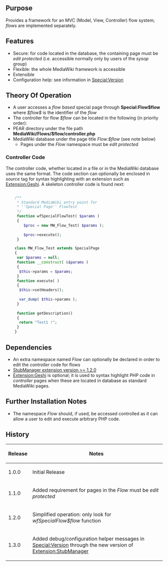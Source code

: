 {{Extension
|name        = FlowProcessor
|status      = beta
|author      = [[user:jldupont|Jean-Lou Dupont]]
|image       =
|version     = 1.3.0
|update      =
|mediawiki   = 1.11, 1.12
|download    = [http://mediawiki.googlecode.com/svn/tags/FlowProcessor/ SVN]
|readme      =
|changelog   = See SVN ($Id: FlowProcessor.doc.wikitext 1001 2008-04-08 00:40:16Z jeanlou.dupont $)
|description = 
|parameters  =
|rights      =
|example     =
}}
== Purpose ==
Provides a framework for an MVC (Model, View, Controller) flow system; ''flows'' are implemented separately.

== Features ==
* Secure: for code located in the database, the containing page must be ''edit protected'' (i.e. accessible normally only by users of the ''sysop'' group)
* Flexible: the whole MediaWiki framework is accessible
* Extensible
* Configuration help: see information in [[Special:Version]]

== Theory Of Operation ==
* A user accesses a ''flow based'' special page through '''Special:Flow$flow''' where ''$flow$'' is the identifier of the ''flow''
* The controller for flow ''$flow'' can be located in the following (in priority order):
* PEAR directory under the file path '''MediaWiki/Flows/$flow/controller.php''' 
* MediaWiki database under the page title ''Flow:$flow'' (see note below)
** Pages under the ''Flow'' namespace must be ''edit protected''

=== Controller Code ===
The controller code, whether located in a file or in the MediaWiki database uses the same format. The code section can optionally be enclosed in ''source'' tag for syntax highlighting with an extension such as [[Extension:Geshi]]. A skeleton controller code is found next:

<source lang='php'>

	/**
	 * Standard MediaWiki entry point for
	 * ''Special Page'' FlowTest
	 */
	 function wfSpecialFlowTest( $params )
	 {
		$proc = new MW_Flow_Test( $params );
		
		$proc->execute();
	 }

	class MW_Flow_Test extends SpecialPage
	{
	 var $params = null;
	 function __construct( &$params )
	 {
	  $this->params = $params;
	 }
	 function execute( )
	 {
	  $this->setHeaders();
	
	  var_dump( $this->params );
	 }
	
	 function getDescription()
	 {
	  return "Test1 !";
	 }
	}
</source>

<!--requires [[Extension:VersaComment]]-->
<!--{{
== Example ==
[[{{FULLPAGENAMEE}}/Tests]]
}}-->

== Dependencies ==
* An extra namespace named ''Flow'' can optionally be declared in order to edit the ''controller'' code for flows
* [[Extension:StubManager|StubManager extension version >= 1.2.0 ]]
* [[Extension:Geshi]] is optional; it is used to syntax highlight PHP code in ''controller'' pages when these are located in database as standard MediaWiki pages.

{{Pear|FlowProcessor}}

== Further Installation Notes ==
* The namespace ''Flow'' should, if used, be accessed controlled as it can allow a user to edit and execute arbitrary PHP code.

== History ==
{|class='datatable'
! Release !! Notes
|-
| 1.0.0 || Initial Release
|-
| 1.1.0 || Added requirement for pages in the ''Flow'' must be ''edit protected''
|-
| 1.2.0 || Simplified operation: only look for ''wfSpecialFlow$flow'' function
|-
| 1.3.0 || Added debug/configuration helper messages in [[Special:Version]] through the new version of [[Extension:StubManager]]

|}
